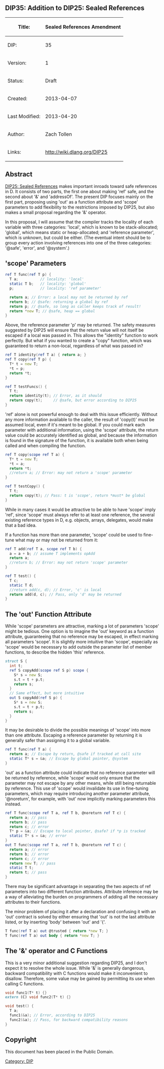 == DIP35: Addition to DIP25: Sealed References ==

{| class="wikitable"
!Title:	
!'''Sealed References Amendment'''
|-
|DIP:
|35
|-
|Version:
|1
|-
|Status:
|Draft
|-
|Created:
|2013-04-07
|-
|Last Modified:
|2013-04-20
|-
|Author:
|Zach Tollen
|-
|Links:
|http://wiki.dlang.org/DIP25
|}

== Abstract ==

[http://wiki.dlang.org/DIP25 DIP25: Sealed References] makes important inroads toward safe references in D. It consists of two parts, the first one about making 'ref' safe, and the second about '&' and 'addressOf'. The present DIP focuses mainly on the first part, proposing using 'out' as a function attribute and 'scope' parameters to add flexibility to the restrictions imposed by DIP25, but also makes a small proposal regarding the '&' operator.

In this proposal, I will assume that the compiler tracks the locality of each variable with three categories: 'local', which is known to be stack-allocated; 'global', which means static or heap-allocated; and 'reference parameter', which is unknown, but could be either. (The eventual intent should be to group every action involving references into one of the three categories: '@safe', 'error', and '@system'.)

== 'scope' Parameters ==

<syntaxhighlight lang="d">
ref T func(ref T p) {
  T a;          // locality: 'local'
  static T b;   // locality: 'global'
  p;            // locality: 'ref parameter'

  return a; // Error: a local may not be returned by ref
  return b; // @safe: returning a global by ref
  return p; // @safe, so long as caller keeps track of result!
  return *new T; // @safe, heap == global
}
</syntaxhighlight>

Above, the reference parameter 'p' may be returned. The safety measures suggested by DIP25 will ensure that the return value will not itself be escaped if a local was passed in. This allows the "identity" function to work perfectly. But what if you wanted to create a "copy" function, which was guaranteed to return a non-local, regardless of what was passed in?

<syntaxhighlight lang="d">
ref T identity(ref T a) { return a; }
ref T copy(ref T p) {
  T* t = new T;
  *t = p;
  return *t;
}

ref T testFuncs() {
  T t;
  return identity(t); // Error, as it should
  return copy(t);     // @safe, but error according to DIP25
}
</syntaxhighlight>

'ref' alone is not powerful enough to deal with this issue efficiently. Without any more information available to the caller, the result of 'copy(t)' must be assumed local, even if it's meant to be global. If you could mark each parameter with additional information, using the 'scope' attribute, the return value could be accurately identified as global, and because the information is found in the signature of the function, it is available both when being called and when compiling the function.

<syntaxhighlight lang="d">
ref T copy(scope ref T a) {
  T* t = new T;
  *t = a;
  return *t;
  //return a; // Error: may not return a 'scope' parameter
}

ref T testCopy() {
  T t;
  return copy(t); // Pass: t is 'scope', return *must* be global
}
</syntaxhighlight>

While in many cases it would be attractive to be able to have 'scope' imply 'ref', since 'scope' must always refer to at least one reference, the several existing reference types in D, e.g. objects, arrays, delegates, would make that a bad idea.

If a function has more than one parameter, 'scope' could be used to fine-tune what may or may not be returned from it:

<syntaxhighlight lang="d">
ref T add(ref T a, scope ref T b) {
  a = a + b; // assume T implements opAdd
  return a;
  //return b; // Error: may not return 'scope' parameter
}

ref T test() {
  T c;
  static T d;
  //return add(c, d); // Error, 'c' is local
  return add(d, c); // Pass, only 'd' may be returned
}
</syntaxhighlight>

== The 'out' Function Attribute ==

While 'scope' parameters are attractive, marking a lot of parameters 'scope' might be tedious. One option is to imagine the 'out' keyword as a function attribute, guaranteeing that no reference may be escaped, in effect marking all parameters 'scope'. It is slightly more intuitive than 'scope', especially as 'scope' would be necessary to add outside the parameter list of member functions, to describe the hidden 'this' reference.

<syntaxhighlight lang="d">
struct S {
  int t;
  ref S copyAdd(scope ref S p) scope {
    S* s = new S;
    s.t = t + p.t;
    return s;
  }
  // Same effect, but more intuitive
  out S copyAdd(ref S p) {
    S* s = new S;
    s.t = t + p.t;
    return s;
  }
}
</syntaxhighlight>

It may be desirable to divide the possible meanings of 'scope' into more than one attribute. Escaping a reference parameter by returning it is generally safer than assigning it to a global variable.

<syntaxhighlight lang="d">
ref T func(ref T a) {
  return a; // Escape by return, @safe if tracked at call site
  static T* s = &a; // Escape by global pointer, @system
}
</syntaxhighlight>

'out' as a function attribute could indicate that no reference parameter will be returned by reference, while 'scope' would only ensure that the parameter may not escape by any other means, while still being returnable by reference. This use of 'scope' would invalidate its use in fine-tuning parameters, which may require introducing another parameter attribute, '@noreturn', for example, with 'out' now implicitly marking parameters this instead.

<syntaxhighlight lang="d">
ref T func(scope ref T a, ref T b, @noreturn ref T c) {
  return a; // pass
  return b; // pass
  return c; // error
  T* p = &a; // Escape to local pointer, @safe? if *p is tracked
  static T* s = &a; // error
}
out T func(scope ref T a, ref T b, @noreturn ref T c) {
  return a; // error
  return b; // error
  return c; // error
  return new T; // pass
  static T t;
  return t; // pass
}
</syntaxhighlight>

There may be significant advantage in separating the two aspects of ref parameters into two different function attributes. Attribute inference may be a way of alleviating the burden on programmers of adding all the necessary attributes to their functions.

The minor problem of placing it after a declaration and confusing it with an 'out' contract is solved by either ensuring that 'out' is not the last attribute listed, or by inserting 'body' between 'out' and '{'.

<syntaxhighlight lang="d">
T func(ref T a) out @trusted { return *new T; }
T func(ref T a) out body { return *new T; }
</syntaxhighlight>

== The '&' operator and C Functions ==

This is a very minor additional suggestion regarding DIP25, and I don't expect it to resolve the whole issue. While '&' is generally dangerous, backward compatibility with C functions would make it inconvenient to disallow. Therefore, some value may be gained by permitting its use when calling C functions.

<syntaxhighlight lang="d">
void func1(T* t) {}
extern (C) void func2(T* t) {}

void test() {
  T a;
  func1(&a); // Error, according to DIP25
  func2(&a); // Pass, for backward compatibility reasons
}
</syntaxhighlight>

== Copyright ==

This document has been placed in the Public Domain.

[[Category: DIP]]